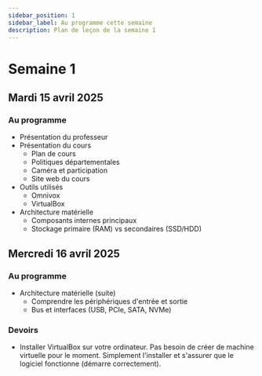 ```yaml
---
sidebar_position: 1
sidebar_label: Au programme cette semaine
description: Plan de leçon de la semaine 1
---
```


# Semaine 1

## Mardi 15 avril 2025

### Au programme
- Présentation du professeur
- Présentation du cours
  - Plan de cours
  - Politiques départementales
  - Caméra et participation
  - Site web du cours
- Outils utilisés
  - Omnivox
  - VirtualBox
- Architecture matérielle
  - Composants internes principaux
  - Stockage primaire (RAM) vs secondaires (SSD/HDD)

## Mercredi 16 avril 2025

### Au programme
- Architecture matérielle (suite)
  - Comprendre les périphériques d'entrée et sortie
  - Bus et interfaces (USB, PCIe, SATA, NVMe)

### Devoirs

- Installer VirtualBox sur votre ordinateur. Pas besoin de créer de machine
  virtuelle pour le moment. Simplement l'installer et s'assurer que le logiciel
  fonctionne (démarre correctement).